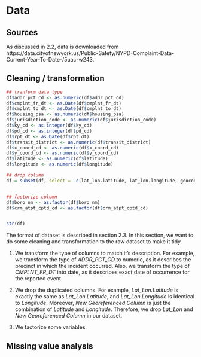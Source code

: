 # Data 

## Sources

As discussed in 2.2, data is downloaded from https://data.cityofnewyork.us/Public-Safety/NYPD-Complaint-Data-Current-Year-To-Date-/5uac-w243.

## Cleaning / transformation
```r
## tranform data type
df$addr_pct_cd <- as.numeric(df$addr_pct_cd)
df$cmplnt_fr_dt <- as.Date(df$cmplnt_fr_dt)
df$cmplnt_to_dt <- as.Date(df$cmplnt_to_dt)
df$housing_psa <- as.numeric(df$housing_psa)
df$jurisdiction_code <- as.numeric(df$jurisdiction_code)
df$ky_cd <- as.integer(df$ky_cd)
df$pd_cd <- as.integer(df$pd_cd)
df$rpt_dt <- as.Date(df$rpt_dt)
df$transit_district <- as.numeric(df$transit_district)
df$x_coord_cd <- as.numeric(df$x_coord_cd)
df$y_coord_cd <- as.numeric(df$y_coord_cd)
df$latitude <- as.numeric(df$latitude)
df$longitude <- as.numeric(df$longitude)

## drop column
df = subset(df, select = -c(lat_lon.latitude, lat_lon.longitude, geocoded_column.coordinates))


## factorize column
df$boro_nm <- as.factor(df$boro_nm)
df$crm_atpt_cptd_cd <- as.factor(df$crm_atpt_cptd_cd)


str(df)
```

The format of dataset is described in section 2.3. In this section, we want to do some cleaning and transformation to the raw dataset to make it tidy.

1. We transform the type of columns to match it's description. For example, we transform the type of *ADDR_PCT_CD* to numeric, as it describes the precinct in which the incident occurred. Also, we transform the type of *CMPLNT_FR_DT* into date, as it describes exact date of occurrence for the reported event. 

2. We drop the duplicated columns. For example, *Lat_Lon.Latitude* is exactly the same as *Lat_Lon.Latitude*, and *Lat_Lon.Longitude* is identical to *Longitude*. Moreover, *New Georeferenced Column* is just the combination of *Latitude* and *Longitude*. Therefore, we drop 
*Lat_Lon* and *New Georeferenced Column* in our dataset.

3. We factorize some variables.

## Missing value analysis


